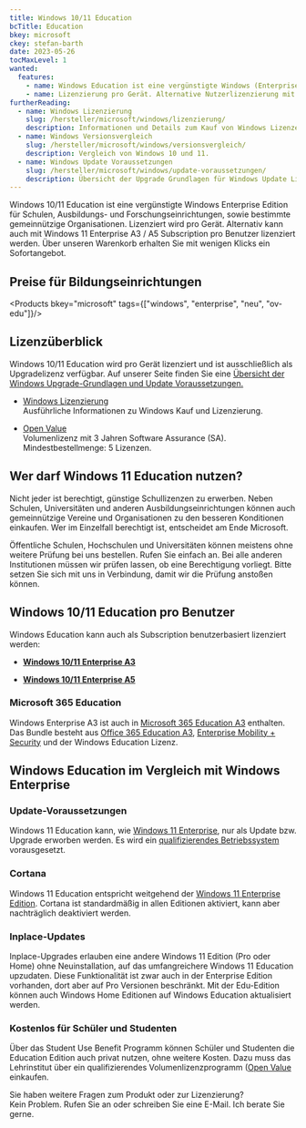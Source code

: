 ```yaml
---
title: Windows 10/11 Education
bcTitle: Education
bkey: microsoft
ckey: stefan-barth
date: 2023-05-26
tocMaxLevel: 1
wanted:
  features:
    - name: Windows Education ist eine vergünstigte Windows (Enterprise) Edition für Schulen, Universitäten, Ausbildungs- und Forschungseinrichtungen
    - name: Lizenzierung pro Gerät. Alternative Nutzerlizenzierung mit Windows 11 Enterprise A3 / A5.
furtherReading:
  - name: Windows Lizenzierung
    slug: /hersteller/microsoft/windows/lizenzierung/
    description: Informationen und Details zum Kauf von Windows Lizenzen.
  - name: Windows Versionsvergleich
    slug: /hersteller/microsoft/windows/versionsvergleich/
    description: Vergleich von Windows 10 und 11.
  - name: Windows Update Voraussetzungen
    slug: /hersteller/microsoft/windows/update-voraussetzungen/
    description: Übersicht der Upgrade Grundlagen für Windows Update Lizenzen.
---
```




<Intro>

Windows 10/11 Education ist eine vergünstigte Windows Enterprise Edition für Schulen, Ausbildungs- und Forschungseinrichtungen, sowie bestimmte gemeinnützige Organisationen. Lizenziert wird pro Gerät.
Alternativ kann auch mit Windows 11 Enterprise A3 / A5 Subscription pro Benutzer lizenziert werden. Über unseren Warenkorb erhalten Sie mit wenigen Klicks ein Sofortangebot.


</Intro>

<TOC />


## Preise für Bildungseinrichtungen

<Products bkey="microsoft" tags={["windows", "enterprise", "neu", "ov-edu"]}/>



## Lizenzüberblick

Windows 10/11 Education wird pro Gerät lizenziert und ist ausschließlich als Upgradelizenz verfügbar. Auf unserer Seite finden Sie eine [Übersicht der Windows Upgrade-Grundlagen und Update Voraussetzungen.](/hersteller/microsoft/windows/update-voraussetzungen/)


<ArrowList>

- [Windows Lizenzierung](/hersteller/microsoft/windows/lizenzierung/)<br />
  Ausführliche Informationen zu Windows Kauf und Lizenzierung.

- [Open Value](/hersteller/microsoft/open-value/)<br />
  Volumenlizenz mit 3 Jahren Software Assurance (SA). Mindestbestellmenge: 5 Lizenzen.

</ArrowList>


## Wer darf Windows 11 Education nutzen?

Nicht jeder ist berechtigt, günstige Schullizenzen zu erwerben. Neben Schulen, Universitäten und anderen Ausbildungseinrichtungen können auch gemeinnützige Vereine und Organisationen zu den besseren Konditionen einkaufen.
Wer im Einzelfall berechtigt ist, entscheidet am Ende Microsoft.

Öffentliche Schulen, Hochschulen und Universitäten können meistens ohne weitere Prüfung bei uns bestellen. Rufen Sie einfach an. Bei alle anderen Institutionen müssen wir prüfen lassen, ob eine Berechtigung vorliegt. Bitte setzen Sie sich mit uns in Verbindung, damit wir die Prüfung anstoßen können.


## Windows 10/11 Education pro Benutzer

Windows Education kann auch als Subscription benutzerbasiert lizenziert werden:

<ArrowList>

- **[Windows 10/11 Enterprise A3](/hersteller/microsoft/windows/enterprise/a3/)**

- **[Windows 10/11 Enterprise A5](/hersteller/microsoft/windows/enterprise/a5/)**

</ArrowList>


### Microsoft 365 Education

Windows Enterprise A3 ist auch in [Microsoft 365 Education A3](/hersteller/microsoft/microsoft-365/education-a3/) enthalten. Das Bundle besteht aus [Office 365 Education A3](/hersteller/microsoft/office-365/education-a3/), [Enterprise Mobility + Security](/hersteller/microsoft/enterprise-mobility-security/) und der Windows Education Lizenz.



## Windows Education im Vergleich mit Windows Enterprise

### Update-Voraussetzungen

 Windows 11 Education kann, wie [Windows 11 Enterprise](/hersteller/microsoft/windows/enterprise/), nur als Update bzw. Upgrade erworben werden. Es wird ein [qualifizierendes Betriebssystem](/hersteller/microsoft/windows/update-voraussetzungen/) vorausgesetzt.

### Cortana

 Windows 11 Education entspricht weitgehend der [Windows 11 Enterprise Edition](/hersteller/microsoft/windows/enterprise/). Cortana ist standardmäßig in allen Editionen aktiviert, kann aber nachträglich deaktiviert werden.

### Inplace-Updates

 Inplace-Upgrades erlauben eine andere Windows 11 Edition (Pro oder Home) ohne Neuinstallation, auf das umfangreichere Windows 11 Education upzudaten. Diese Funktionalität ist zwar auch in der Enterprise Edition vorhanden, dort aber auf Pro Versionen beschränkt.
 Mit der Edu-Edition können auch Windows Home Editionen auf Windows Education aktualisiert werden.

### Kostenlos für Schüler und Studenten

 Über das Student Use Benefit Programm können Schüler und Studenten die Education Edition auch privat nutzen, ohne weitere Kosten. Dazu muss das Lehrinstitut über ein qualifizierendes Volumenlizenzprogramm ([Open Value](/hersteller/microsoft/open-value/) einkaufen.


<GetInTouch theme="light">

Sie haben weitere Fragen zum Produkt oder zur Lizenzierung?<br />
Kein Problem. Rufen Sie an oder schreiben Sie eine E-Mail. Ich berate Sie gerne.

</GetInTouch>
